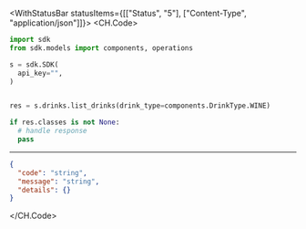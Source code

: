 

<WithStatusBar statusItems={[["Status", "5"], ["Content-Type", "application/json"]]}>
  <CH.Code>
  ```python ListDrinks.py
  import sdk
from sdk.models import components, operations

s = sdk.SDK(
    api_key="",
)


res = s.drinks.list_drinks(drink_type=components.DrinkType.WINE)

if res.classes is not None:
    # handle response
    pass
  ```
  ---

  ```json Example Response
  {
    "code": "string",
    "message": "string",
    "details": {}
  }
  ```
  </CH.Code>
</WithStatusBar>
